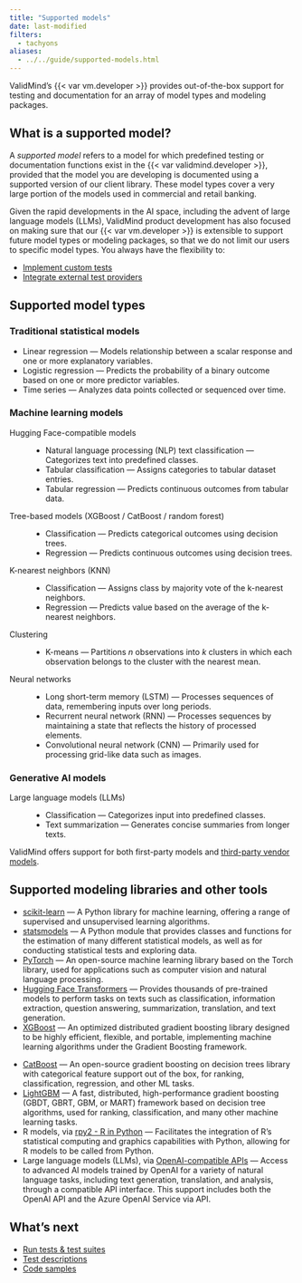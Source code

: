 ```yaml
---
title: "Supported models"
date: last-modified
filters:
  - tachyons
aliases:
  - ../../guide/supported-models.html
---
```


ValidMind's {{< var vm.developer >}} provides out-of-the-box support for testing and documentation for an array of model types and modeling packages.

## What is a supported model?

A _supported model_ refers to a model for which predefined testing or documentation functions exist in the {{< var validmind.developer >}}, provided that the model you are developing is documented using a supported version of our client library. These model types cover a very large portion of the models used in commercial and retail banking. 

Given the rapid developments in the AI space, including the advent of large language models (LLMs), ValidMind product development has also focused on making sure that our {{< var vm.developer >}} is extensible to support future model types or modeling packages, so that we do not limit our users to specific model types. You always have the flexibility to:

- [Implement custom tests](/notebooks/code_samples/custom_tests/implement_custom_tests.ipynb)
- [Integrate external test providers](/notebooks/code_samples/custom_tests/integrate_external_test_providers.ipynb)

<!--- Please note the inherent dependency on data types, such as tabular, time series, and text data types. This distinction isn't always immediately evident. For example: while binary classification is possible on text datasets, only the `tabular_dataset` suite is explicitly mentioned in our list of supported models.--->

## Supported model types

### Traditional statistical models

- Linear regression — Models relationship between a scalar response and one or more explanatory variables.
- Logistic regression — Predicts the probability of a binary outcome based on one or more predictor variables.
- Time series — Analyzes data points collected or sequenced over time.

### Machine learning models

Hugging Face-compatible models
: - Natural language processing (NLP) text classification — Categorizes text into predefined classes.
- Tabular classification — Assigns categories to tabular dataset entries.
- Tabular regression — Predicts continuous outcomes from tabular data.

Tree-based models (XGBoost / CatBoost / random forest)
: - Classification — Predicts categorical outcomes using decision trees.
- Regression — Predicts continuous outcomes using decision trees.

K-nearest neighbors (KNN)
: - Classification — Assigns class by majority vote of the k-nearest neighbors.
- Regression — Predicts value based on the average of the k-nearest neighbors.

Clustering
: - K-means — Partitions _n_ observations into _k_ clusters in which each observation belongs to the cluster with the nearest mean.

Neural networks
: - Long short-term memory (LSTM) — Processes sequences of data, remembering inputs over long periods.
- Recurrent neural network (RNN) — Processes sequences by maintaining a state that reflects the history of processed elements.
- Convolutional neural network (CNN) — Primarily used for processing grid-like data such as images.

### Generative AI models

Large language models (LLMs)
: - Classification — Categorizes input into predefined classes.
- Text summarization — Generates concise summaries from longer texts.

:::{.callout}
ValidMind offers support for both first-party models and [third-party vendor models](/about/glossary/glossary.qmd#vendor-model).
:::

## Supported modeling libraries and other tools

:::: {.flex .flex-wrap .justify-around}

::: {.w-50-ns}

- [scikit-learn](https://scikit-learn.org/stable/) — A Python library for machine learning, offering a range of supervised and unsupervised learning algorithms.
- [statsmodels](https://www.statsmodels.org/stable/index.html) — A Python module that provides classes and functions for the estimation of many different statistical models, as well as for conducting statistical tests and exploring data.
- [PyTorch](https://pytorch.org/) — An open-source machine learning library based on the Torch library, used for applications such as computer vision and natural language processing.
- [Hugging Face Transformers](https://huggingface.co/docs/transformers/en/index) — Provides thousands of pre-trained models to perform tasks on texts such as classification, information extraction, question answering, summarization, translation, and text generation.
- [XGBoost](https://xgboost.readthedocs.io/en/stable/) — An optimized distributed gradient boosting library designed to be highly efficient, flexible, and portable, implementing machine learning algorithms under the Gradient Boosting framework.

:::

::: {.w-50-ns}

- [CatBoost](https://catboost.ai/) — An open-source gradient boosting on decision trees library with categorical feature support out of the box, for ranking, classification, regression, and other ML tasks.
- [LightGBM](https://lightgbm.readthedocs.io/en/stable/) — A fast, distributed, high-performance gradient boosting (GBDT, GBRT, GBM, or MART) framework based on decision tree algorithms, used for ranking, classification, and many other machine learning tasks.
- R models, via [rpy2 - R in Python](https://rpy2.github.io/) — Facilitates the integration of R's statistical computing and graphics capabilities with Python, allowing for R models to be called from Python.
- Large language models (LLMs), via [OpenAI-compatible APIs](https://platform.openai.com/docs/introduction) — Access to advanced AI models trained by OpenAI for a variety of natural language tasks, including text generation, translation, and analysis, through a compatible API interface. This support includes both the OpenAI API and the Azure OpenAI Service via API.
:::

::::

## What's next

- [Run tests & test suites](/developer/model-testing/testing-overview.qmd)
- [Test descriptions](/developer/model-testing/test-descriptions.qmd)
- [Code samples](/developer/samples-jupyter-notebooks.qmd)

